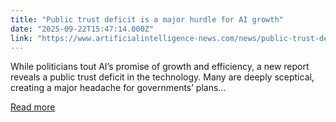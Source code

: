 ```yaml
---
title: "Public trust deficit is a major hurdle for AI growth"
date: "2025-09-22T15:47:14.000Z"
link: "https://www.artificialintelligence-news.com/news/public-trust-deficit-major-hurdle-for-ai-growth/"
---
```


While politicians tout AI’s promise of growth and efficiency, a new report reveals a public trust deficit in the technology. Many are deeply sceptical, creating a major headache for governments’ plans...

[Read more](https://www.artificialintelligence-news.com/news/public-trust-deficit-major-hurdle-for-ai-growth/)
